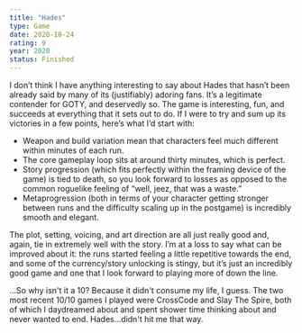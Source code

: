 ```yaml
---
title: "Hades"
type: Game
date: 2020-10-24
rating: 9
year: 2020
status: Finished
---
```


I don’t think I have anything interesting to say about Hades that hasn’t been already said by many of its (justifiably) adoring fans. It’s a legitimate contender for GOTY, and deservedly so. The game is interesting, fun, and succeeds at everything that it sets out to do. If I were to try and sum up its victories in a few points, here’s what I’d start with:

- Weapon and build variation mean that characters feel much different within minutes of each run.
- The core gameplay loop sits at around thirty minutes, which is perfect.
- Story progression (which fits perfectly within the framing device of the game) is tied to death, so you look forward to losses as opposed to the common roguelike feeling of “well, jeez, that was a waste.”
- Metaprogression (both in terms of your character getting stronger between runs and the difficulty scaling up in the postgame) is incredibly smooth and elegant.

The plot, setting, voicing, and art direction are all just really good and, again, tie in extremely well with the story. I’m at a loss to say what can be improved about it: the runs started feeling a little repetitive towards the end, and some of the currency/story unlocking is stingy, but it’s just an incredibly good game and one that I look forward to playing more of down the line.

...So why isn't it a 10? Because it didn't consume my life, I guess. The two most recent 10/10 games I played were CrossCode and Slay The Spire, both of which I daydreamed about and spent shower time thinking about and never wanted to end. Hades...didn't hit me that way. 
